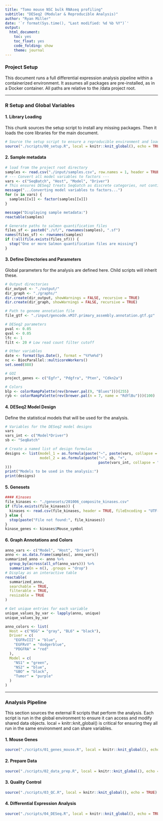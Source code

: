 ```yaml
---
title: "Tomo mouse NSC bulk RNAseq profiling"
subtitle: "DESeq2 (Modular & Reproducible Analysis)"
author: "Ryan Miller"
date: '`r format(Sys.time(), "Last modified: %d %b %Y")`'
output:
  html_document:
    toc: yes
    toc_float: yes
    code_folding: show
    theme: journal
---
```


### Project Setup
This document runs a full differential expression analysis pipeline within a containerized environment.  It assumes all packages are pre-installed, as in a Docker container. All paths are relative to the /data project root.

<hr>

### R Setup and Global Variables

#### 1. Library Loading
This chunk sources the setup script to install any missing packages. Then it loads the core libraries for the main document.
```r
# Source the setup script to ensure a reproducible environment and load all packages
source("./scripts/00_setup.R", local = knitr::knit_global(), echo = TRUE)
```

#### 2. Sample metadata 
```r
# load from the project root directory
samples <- read.csv("./input/samples.csv", row.names = 1, header = TRUE)
# --- Convert all model variables to factors ---
vars <- c("SeqBatch", "Host", "Model", "Driver")
# This ensures DESeq2 treats SeqGatch as discrete categories, not continuous numbers.
message("...Converting model variables to factors...")
for (v in vars) {
  samples[[v]] <- factor(samples[[v]])
}

message("Displaying sample metadata:")
reactable(samples)

# Generate paths to salmon quantification files
files_sf <- paste0("./sf/", rownames(samples), ".sf")
names(files_sf) <- rownames(samples)
if (!all(file.exists(files_sf))) {
  stop("One or more Salmon quantification files are missing")
}
```


#### 3. Define Directories and Parameters
Global parameters for the analysis are defined here. Child scripts will inherit these.
```r
# Output directories
dir_output <- "./output/"
dir_graph <- "./graphs/"
dir.create(dir_output, showWarnings = FALSE, recursive = TRUE)
dir.create(dir_graph, showWarnings = FALSE, recursive = TRUE)

# Path to genome annotation file
file_gtf <- "./input/gencode.vM37.primary_assembly.annotation.gtf.gz"

# DESeq2 parameters
pval <- 0.05
qval <- 0.05
lfc <- 1
filt <- 20 # Low read count filter cutoff

# Other variables
date <- format(Sys.Date(), format = "%Y%m%d")
nc <- BiocParallel::multicoreWorkers()
set.seed(888)

# GOI
project_genes <- c("Egfr", "Pdgfra", "Pten", "Cdkn2a")

# Colors
blp <- colorRampPalette(rev(brewer.pal(9, "Blues")))(255)
ryb <- colorRampPalette(rev(brewer.pal(n = 7, name = "RdYlBu")))(100)
```

#### 4. DESeq2 Model Design
Define the statistical models that will be used for the analysis.
```r
# Variables for the DESeq2 model designs
vars
vars_int <- c("Model*Driver")
sb <- "SeqBatch"

# Create a named list of design formulas
designs <- list(model_1 = as.formula(paste("~", paste(vars, collapse = " + "))),
                model_2 = as.formula(paste("~", sb, "+", 
                                           paste(vars_int, collapse = " + ")
)))
print("Models to be used in the analysis:")
print(designs)
```
#### 5. Genesets
```r
#### Kinases
file_kinases <- "./genesets/201006_composite_kinases.csv"
if (file.exists(file_kinases)) {
  kinases <- read.csv(file_kinases, header = TRUE, fileEncoding = "UTF-8-BOM")
} else {
  stop(paste("File not found:", file_kinases))
}
kinase_genes <- kinases$Mouse_symbol
```

#### 6. Graph Annotations and Colors
```r
anno_vars <- c("Model", "Host", "Driver")
anno <- as.data.frame(samples[, anno_vars])
summarized_anno <- anno %>%
  group_by(across(all_of(anno_vars))) %>%
  summarize(n = n(), .groups = "drop")
# Display as an interactive table
reactable(
  summarized_anno,
  searchable = TRUE,
  filterable = TRUE,
  resizable = TRUE
)

# Get unique entries for each variable
unique_values_by_var <- lapply(anno, unique)
unique_values_by_var

anno_colors <- list(
  Host = c("NSG" = "gray", "BL6" = "black"),
  Driver = c(
    "EGFRvIII" = "blue",
    "EGFRvV" = "dodgerblue",
    "PDGFRA" = "red"
  ),
  Model = c(
    "NS1" = "green",
    "NS2" = "blue",
    "GBO" = "black",
    "Tumor" = "purple"
  )
)
```

<hr>

### Analysis Pipeline
This section sources the external R scripts that perform the analysis. Each script is run in the global environment to ensure it can access and modify shared data objects. local = knitr::knit_global() is critical for ensuring they all run in the same environment and can share variables.

#### 1. Mouse Genes
```r
source("./scripts/01_genes_mouse.R", local = knitr::knit_global(), echo = TRUE)
```

#### 2. Prepare Data
```r
source("./scripts/02_data_prep.R", local = knitr::knit_global(), echo = TRUE)
```

#### 3. Quality Control
```r
source("./scripts/03_QC.R", local = knitr::knit_global(), echo = TRUE)
```

#### 4. Differential Expression Analysis
```r
source("./scripts/04_DESeq.R", local = knitr::knit_global(), echo = TRUE)
```